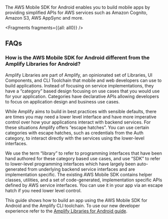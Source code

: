 The AWS Mobile SDK for Android enables you to build mobile apps by providing simplified APIs for AWS services such as Amazon Cognito, Amazon S3, AWS AppSync and more.


<Fragments fragments={{all: all0}} />

## FAQs

### How is the AWS Mobile SDK for Android different from the Amplify Libraries for Android?

Amplify Libraries are part of Amplify, an opinionated set of Libraries, UI Components, and CLI Toolchain that mobile and web developers can use to build applications. Instead of focusing on service implementations, they have a “category” based design focusing on use cases that you would use for your application. Categories have declarative APIs allowing developers to focus on application design and business use cases.

While Amplify aims to build in best practices with sensible defaults, there are times you may need a lower level interface and have more imperative control over how your applications interact with backend services. For these situations Amplify offers “escape hatches”. You can use certain categories with escape hatches, such as credentials from the Auth category, to interact directly with the services using the lower-level interfaces.

We use the term “library” to refer to programming interfaces that have been hand authored for these category based use cases, and use “SDK” to refer to lower-level programming interfaces which have largely been auto-generated from underlying backend service interfaces and are implementation specific. The existing AWS Mobile SDK contains helper classes, utilities, and a set of code-generated, implementation specific APIs defined by AWS service interfaces. You can use it in your app via an escape hatch if you need lower level control.

This guide shows how to build an app using the AWS Mobile SDK for Android and the Amplify CLI toolchain. To use our new developer experience refer to the [Amplify Libraries for Android guide](/gen1/[platform]/tools/libraries/).
